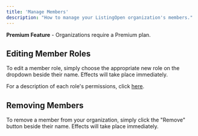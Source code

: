 ```yaml
---
title: 'Manage Members'
description: "How to manage your ListingOpen organization's members."
---
```


<Tip>**Premium Feature** - Organizations require a Premium plan.</Tip>

## Editing Member Roles

To edit a member role, simply choose the appropriate new role on the dropdown beside their name. Effects will take place immediately.

For a description of each role's permissions, click [here](/organization/invite).

## Removing Members

To remove a member from your organization, simply click the "Remove" button beside their name. Effects will take place immediately.
